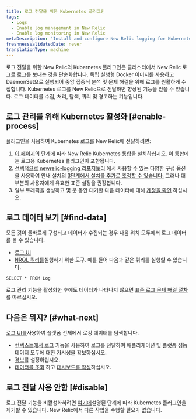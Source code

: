 ```yaml
---
title: 로그 전달을 위한 Kubernetes 플러그인
tags:
  - Logs
  - Enable log management in New Relic
  - Enable log monitoring in New Relic
metaDescription: 'Install and configure New Relic logging for Kubernetes, so you can use enhanced log management capabilities.'
freshnessValidatedDate: never
translationType: machine
---
```


로그 전달을 위한 New Relic의 Kubernetes 플러그인은 클러스터에서 New Relic 로그로 로그를 보내는 것을 단순화합니다. 독립 실행형 Docker 이미지를 사용하고 DaemonSet으로 실행되어 중앙 집중식 분석 및 문제 해결을 위해 로그를 원활하게 수집합니다. Kubernetes 로그를 New Relic으로 전달하면 향상된 기능을 얻을 수 있습니다. <InlinePopover type="logs"/>로그 데이터를 수집, 처리, 탐색, 쿼리 및 경고하는 기능입니다.

## 로그 관리를 위해 Kubernetes 활성화 [#enable-process]

플러그인을 사용하여 Kubernetes 로그를 New Relic에 전달하려면:

1. [이 페이지](/docs/kubernetes-pixie/kubernetes-integration/installation/kubernetes-integration-install-configure/)의 단계에 따라 New Relic Kubernetes 통합을 설치하십시오. 이 통합에는 로그용 Kubernetes 플러그인이 포함됩니다.
2. [선택적으로 newrelic-logging 리포지토리](https://github.com/newrelic/helm-charts/tree/master/charts/newrelic-logging#configuration) 에서 사용할 수 있는 다양한 구성 옵션을 사용하여 안내 설치의 [3단계에서 설치를 추가로 조정할 수 있습니다.](/docs/kubernetes-pixie/kubernetes-integration/installation/kubernetes-integration-install-configure/#kubernetes-install-navigation) 그러나 대부분의 사용자에게 유효한 표준 설정을 권장합니다.
3. 일부 트래픽을 생성하고 몇 분 동안 대기한 다음 데이터에 대해 [계정을 확인](#find-data) 하십시오.

<InstallFeedback/>

## 로그 데이터 보기 [#find-data]

모든 것이 올바르게 구성되고 데이터가 수집되는 경우 다음 위치 모두에서 로그 데이터를 볼 수 있습니다.

* [로그 UI](https://one.newrelic.com/launcher/logger.log-launcher)
* [NRQL 쿼리를](/docs/chart-builder/use-chart-builder/choose-data/use-advanced-nrql-mode-specify-data)실행하기 위한 도구. 예를 들어 다음과 같은 쿼리를 실행할 수 있습니다.

```
SELECT * FROM Log
```

로그 관리 기능을 활성화한 후에도 데이터가 나타나지 않으면 [표준 로그 문제 해결 절차](/docs/logs/log-management/troubleshooting/no-log-data-appears-ui/) 를 따르십시오.

## 다음은 뭐지? [#what-next]

[로그 UI를](/docs/logs/log-management/ui-data/use-logs-ui/)사용하여 플랫폼 전체에서 로깅 데이터를 탐색합니다.

* [컨텍스트에서 로그](/docs/logs/enable-log-management-new-relic/configure-logs-context/configure-logs-context-apm-agents/) 기능을 사용하여 로그를 전달하여 애플리케이션 및 플랫폼 성능 데이터 모두에 대한 가시성을 확보하십시오.
* [경보](/docs/alerts-applied-intelligence/new-relic-alerts/alert-conditions/create-alert-conditions/)를 설정하십시오.
* [데이터를 조회](/docs/query-your-data/explore-query-data/get-started/introduction-querying-new-relic-data/) 하고 [대시보드를 작성](/docs/query-your-data/explore-query-data/dashboards/introduction-dashboards/)하십시오.

## 로그 전달 사용 안함 [#disable]

로그 전달 기능을 비활성화하려면 [여기에](/docs/kubernetes-pixie/kubernetes-integration/uninstall-kubernetes/)설명된 단계에 따라 Kubernetes 플러그인을 제거할 수 있습니다. New Relic에서 다른 작업을 수행할 필요가 없습니다.